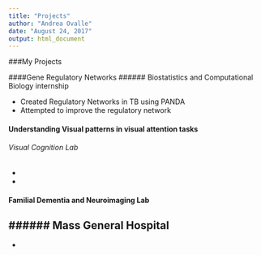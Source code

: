 ```yaml
---
title: "Projects"
author: "Andrea Ovalle"
date: "August 24, 2017"
output: html_document
---
```


###My Projects

####Gene Regulatory Networks 
###### Biostatistics and Computational Biology internship 

- Created Regulatory Networks in TB using PANDA
- Attempted to improve the regulatory network 

#### Understanding Visual patterns in visual attention tasks 
###### Visual Cognition Lab 

- 
- 

#### Familial Dementia and Neuroimaging Lab 
###### Mass General Hospital 
-
-
